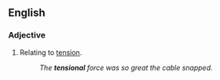==English==

===Adjective===
{{en-adj|-}}

# Relating to [[tension]].
#:''The '''tensional''' force was so great the cable snapped.''